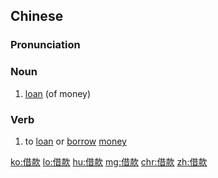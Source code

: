 ==Chinese==
{{zh-forms}}

===Pronunciation===
{{zh-pron
|m=jièkuǎn
|cat=n,v
}}

===Noun===
{{zh-noun}}

# [[loan]] (of money)

===Verb===
{{zh-verb}}

# to [[loan]] or [[borrow]] [[money]]

[[ko:借款]]
[[lo:借款]]
[[hu:借款]]
[[mg:借款]]
[[chr:借款]]
[[zh:借款]]